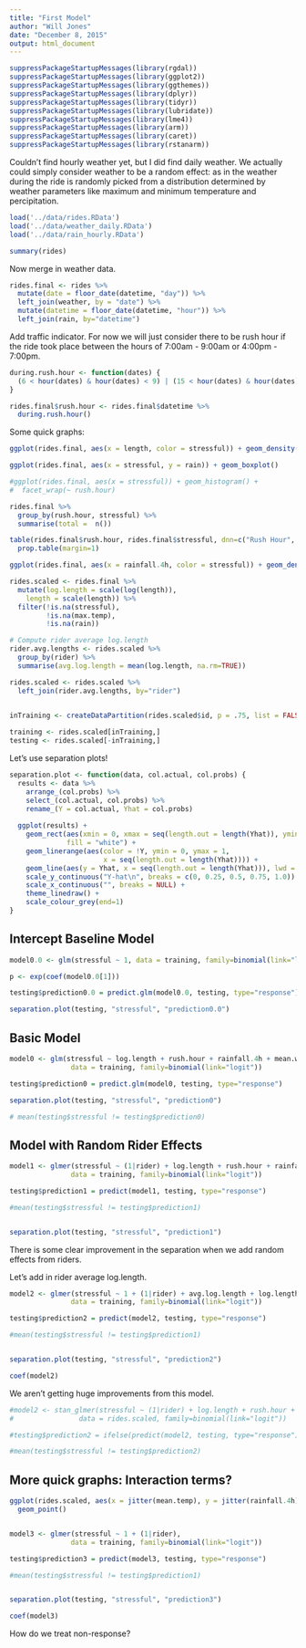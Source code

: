 ```yaml
---
title: "First Model"
author: "Will Jones"
date: "December 8, 2015"
output: html_document
---
```


```r
suppressPackageStartupMessages(library(rgdal))
suppressPackageStartupMessages(library(ggplot2))
suppressPackageStartupMessages(library(ggthemes))
suppressPackageStartupMessages(library(dplyr))
suppressPackageStartupMessages(library(tidyr))
suppressPackageStartupMessages(library(lubridate))
suppressPackageStartupMessages(library(lme4))
suppressPackageStartupMessages(library(arm))
suppressPackageStartupMessages(library(caret))
suppressPackageStartupMessages(library(rstanarm))
```

Couldn't find hourly weather yet, but I did find daily weather. We actually
could simply consider weather to be a random effect: as in the weather during
the ride is randomly picked from a distribution determined by weather parameters
like maximum and minimum temperature and percipitation.

```r
load('../data/rides.RData')
load('../data/weather_daily.RData')
load('../data/rain_hourly.RData')

summary(rides)
```

Now merge in weather data.

```r
rides.final <- rides %>%
  mutate(date = floor_date(datetime, "day")) %>%
  left_join(weather, by = "date") %>%
  mutate(datetime = floor_date(datetime, "hour")) %>%
  left_join(rain, by="datetime")

```

Add traffic indicator. For now we will just consider there to be rush hour if
the ride took place between the hours of 7:00am - 9:00am or 4:00pm - 7:00pm.

```r
during.rush.hour <- function(dates) {
  (6 < hour(dates) & hour(dates) < 9) | (15 < hour(dates) & hour(dates) < 19)
}

rides.final$rush.hour <- rides.final$datetime %>%
  during.rush.hour() 


```

Some quick graphs:

```r
ggplot(rides.final, aes(x = length, color = stressful)) + geom_density()

ggplot(rides.final, aes(x = stressful, y = rain)) + geom_boxplot()

#ggplot(rides.final, aes(x = stressful)) + geom_histogram() + 
#  facet_wrap(~ rush.hour)

rides.final %>%
  group_by(rush.hour, stressful) %>%
  summarise(total =  n())

table(rides.final$rush.hour, rides.final$stressful, dnn=c("Rush Hour", "Stressful")) %>%
  prop.table(margin=1)

ggplot(rides.final, aes(x = rainfall.4h, color = stressful)) + geom_density()
```


```r
rides.scaled <- rides.final %>%
  mutate(log.length = scale(log(length)),
    length = scale(length)) %>%
  filter(!is.na(stressful),
         !is.na(max.temp),
         !is.na(rain))

# Compute rider average log.length
rider.avg.lengths <- rides.scaled %>%
  group_by(rider) %>%
  summarise(avg.log.length = mean(log.length, na.rm=TRUE))

rides.scaled <- rides.scaled %>%
  left_join(rider.avg.lengths, by="rider")
  

inTraining <- createDataPartition(rides.scaled$id, p = .75, list = FALSE)

training <- rides.scaled[inTraining,]
testing <- rides.scaled[-inTraining,]
```

Let's use separation plots!

```r
separation.plot <- function(data, col.actual, col.probs) {
  results <- data %>%
    arrange_(col.probs) %>%
    select_(col.actual, col.probs) %>%
    rename_(Y = col.actual, Yhat = col.probs)
  
  ggplot(results) +
    geom_rect(aes(xmin = 0, xmax = seq(length.out = length(Yhat)), ymin = 0, ymax = 1),
              fill = "white") +
    geom_linerange(aes(color = !Y, ymin = 0, ymax = 1, 
                       x = seq(length.out = length(Yhat)))) + 
    geom_line(aes(y = Yhat, x = seq(length.out = length(Yhat))), lwd = 0.8)  +
    scale_y_continuous("Y-hat\n", breaks = c(0, 0.25, 0.5, 0.75, 1.0)) + 
    scale_x_continuous("", breaks = NULL) +
    theme_linedraw() + 
    scale_colour_grey(end=1)
}
```


## Intercept Baseline Model
```r

model0.0 <- glm(stressful ~ 1, data = training, family=binomial(link="logit"))

p <- exp(coef(model0.0[1]))

testing$prediction0.0 = predict.glm(model0.0, testing, type="response")

separation.plot(testing, "stressful", "prediction0.0")

```

## Basic Model
```r
model0 <- glm(stressful ~ log.length + rush.hour + rainfall.4h + mean.wind.speed,
               data = training, family=binomial(link="logit"))

testing$prediction0 = predict.glm(model0, testing, type="response")

separation.plot(testing, "stressful", "prediction0")

# mean(testing$stressful != testing$prediction0)
```


## Model with Random Rider Effects
```r
model1 <- glmer(stressful ~ (1|rider) + log.length + rush.hour + rainfall.4h + mean.wind.speed,
               data = training, family=binomial(link="logit"))

testing$prediction1 = predict(model1, testing, type="response")

#mean(testing$stressful != testing$prediction1)


separation.plot(testing, "stressful", "prediction1")
```

There is some clear improvement in the separation when we add random effects
from riders.

Let's add in rider average log.length.

```r
model2 <- glmer(stressful ~ 1 + (1|rider) + avg.log.length + log.length + rush.hour + rainfall.4h + mean.wind.speed,
               data = training, family=binomial(link="logit"))

testing$prediction2 = predict(model2, testing, type="response")

#mean(testing$stressful != testing$prediction1)


separation.plot(testing, "stressful", "prediction2")

coef(model2)
```

We aren't getting huge improvements from this model.


```r
#model2 <- stan_glmer(stressful ~ (1|rider) + log.length + rush.hour + rainfall.4h + mean.wind.speed,
#                data = rides.scaled, family=binomial(link="logit"))

#testing$prediction2 = ifelse(predict(model2, testing, type="response") >= 0.5, TRUE, FALSE)

#mean(testing$stressful != testing$prediction2)

```

## More quick graphs: Interaction terms?

```r

ggplot(rides.scaled, aes(x = jitter(mean.temp), y = jitter(rainfall.4h), color = stressful)) +
  geom_point()



```

```r
model3 <- glmer(stressful ~ 1 + (1|rider),
               data = training, family=binomial(link="logit"))

testing$prediction3 = predict(model3, testing, type="response")

#mean(testing$stressful != testing$prediction1)


separation.plot(testing, "stressful", "prediction3")

coef(model3)
```

How do we treat non-response?

